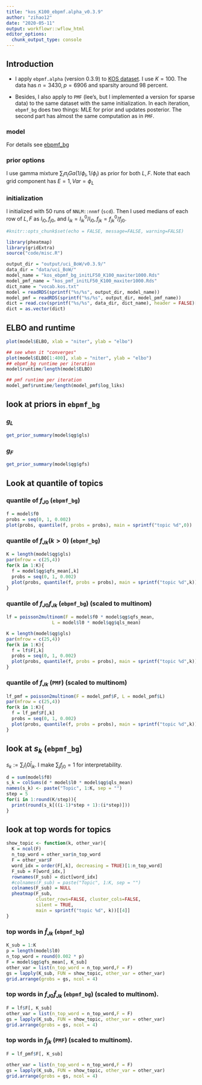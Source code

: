 ```yaml
---
title: "kos_K100_ebpmf.alpha_v0.3.9"
author: "zihao12"
date: "2020-05-11"
output: workflowr::wflow_html
editor_options:
  chunk_output_type: console
---
```


## Introduction

* I apply `ebpmf.alpha` (version 0.3.9) to [KOS dataset](http://archive.ics.uci.edu/ml/machine-learning-databases/bag-of-words/). I use $K = 100$. The data has $n = 3430,p = 6906$ and sparsity around $98$ percent. \

* Besides, I also apply to `PMF` (lee's, but I implemented a version for sparse data) to the same dataset with the same initialization. In each iteration, `ebpmf_bg` does two things: MLE for prior and updates posterior. The second part has almost the same computation as in `PMF`. 

### model
\begin{align}
    & X_{ij} = \sum_k Z_{ijk}\\
    & Z_{ijk} \sim Pois(l_{i0} f_{j0} l_{ik} f_{jk})\\
    & l_{ik} \sim g_{L, k}(.), f_{jk} \sim g_{F, k}(.) 
\end{align}
For details see [ebpmf_bg](https://github.com/stephenslab/ebpmf.alpha/blob/master/derivations/ebpmf_bg.pdf)

### prior options
I use gamma mixture $\sum_l \pi_{l} Ga(1/\phi_l, 1/\phi_l)$ as prior for both $L, F$.  Note that each grid component has $E = 1, Var = \phi_L$

### initialization
I initialized with 50 runs of `NNLM::nnmf` (`scd`). Then I used medians of each row of $L, F$ as $l_{i0}, f_{j0}$, and $l_{ik} = l^0_{ik}/l_{i0}, f_{jk} = f^0_{jk}/f_{j0}$. 

```r
#knitr::opts_chunk$set(echo = FALSE, message=FALSE, warning=FALSE)
```


```r
library(pheatmap)
library(gridExtra)
source("code/misc.R")

output_dir = "output/uci_BoW/v0.3.9/"
data_dir = "data/uci_BoW/"
model_name = "kos_ebpmf_bg_initLF50_K100_maxiter1000.Rds"
model_pmf_name = "kos_pmf_initLF50_K100_maxiter1000.Rds"
dict_name = "vocab.kos.txt"
model = readRDS(sprintf("%s/%s", output_dir, model_name))
model_pmf = readRDS(sprintf("%s/%s", output_dir, model_pmf_name))
dict = read.csv(sprintf("%s/%s", data_dir, dict_name), header = FALSE)[,1]
dict = as.vector(dict)
```

## ELBO and runtime

```r
plot(model$ELBO, xlab = "niter", ylab = "elbo")

## see when it "converges"
plot(model$ELBO[1:400], xlab = "niter", ylab = "elbo")
## ebpmf_bg runtime per iteration
model$runtime/length(model$ELBO)

## pmf runtime per iteration
model_pmf$runtime/length(model_pmf$log_liks)
```

## look at priors in `ebpmf_bg`

### $g_L$
```r
get_prior_summary(model$qg$gls)
```

### $g_F$
```r
get_prior_summary(model$qg$gfs)
```

## Look at quantile of topics

### quantile of $f_{J0}$ (`ebpmf_bg`)
```r
f = model$f0
probs = seq(0, 1, 0.002)
plot(probs, quantile(f, probs = probs), main = sprintf("topic %d",0))
```

### quantile of $f_{Jk} (k > 0)$ (`ebpmf_bg`)

```r
K = length(model$qg$gls)
par(mfrow = c(25,4))
for(k in 1:K){
  f = model$qg$qfs_mean[,k]
  probs = seq(0, 1, 0.002)
  plot(probs, quantile(f, probs = probs), main = sprintf("topic %d",k))
}
```


### quantile of $f_{J0} f_{Jk}$ (`ebpmf_bg`) (scaled to multinom)
```r
lf = poisson2multinom(F = model$f0 * model$qg$qfs_mean,
                 L = model$l0 * model$qg$qls_mean)

K = length(model$qg$gls)
par(mfrow = c(25,4))
for(k in 1:K){
  f = lf$F[,k]
  probs = seq(0, 1, 0.002)
  plot(probs, quantile(f, probs = probs), main = sprintf("topic %d",k))
}
```

### quantile of $f_{Jk}$ (`PMF`) (scaled to multinom)
```r
lf_pmf = poisson2multinom(F = model_pmf$F, L = model_pmf$L)
par(mfrow = c(25,4))
for(k in 1:K){
  f = lf_pmf$F[,k]
  probs = seq(0, 1, 0.002)
  plot(probs, quantile(f, probs = probs), main = sprintf("topic %d",k))
}
```

## look at $s_k$ (`ebpmf_bg`)
$s_k := \sum_i l_i0 \bar{l}_{ik}$. I make $\sum_j f_{j0} = 1$ for interpretability. 
```r
d = sum(model$f0)
s_k = colSums(d * model$l0 * model$qg$qls_mean)
names(s_k) <- paste("Topic", 1:K, sep = "")
step = 5
for(i in 1:round(K/step)){
  print(round(s_k[((i-1)*step + 1):(i*step)]))
}
```



## look at top words for topics
```r
show_topic <- function(k, other_var){
  K = ncol(F)
  n_top_word = other_var$n_top_word
  F = other_var$F
  word_idx = order(F[,k], decreasing = TRUE)[1:n_top_word]
  F_sub = F[word_idx,]
  rownames(F_sub) = dict[word_idx]
  #colnames(F_sub) = paste("Topic", 1:K, sep = "")
  colnames(F_sub) = NULL
  pheatmap(F_sub, 
           cluster_rows=FALSE, cluster_cols=FALSE,
           silent = TRUE, 
           main = sprintf("topic %d", k))[[4]]
}
```

### top words in $\bar{f}_{Jk}$ (`ebpmf_bg`)
```r
K_sub = 1:K
p = length(model$l0)
n_top_word = round(0.002 * p)
F = model$qg$qfs_mean[, K_sub]
other_var = list(n_top_word = n_top_word,F = F)
gs = lapply(K_sub, FUN = show_topic, other_var = other_var)
grid.arrange(grobs = gs, ncol = 4)
```

### top words in $f_{J0}\bar{f}_{Jk}$ (`ebpmf_bg`) (scaled to multinom). 
```r
F = lf$F[, K_sub]
other_var = list(n_top_word = n_top_word,F = F)
gs = lapply(K_sub, FUN = show_topic, other_var = other_var)
grid.arrange(grobs = gs, ncol = 4)
```

### top words in $f_{jk}$ (`PMF`) (scaled to multinom). 
```r
F = lf_pmf$F[, K_sub]

other_var = list(n_top_word = n_top_word,F = F)
gs = lapply(K_sub, FUN = show_topic, other_var = other_var)
grid.arrange(grobs = gs, ncol = 4)
```
